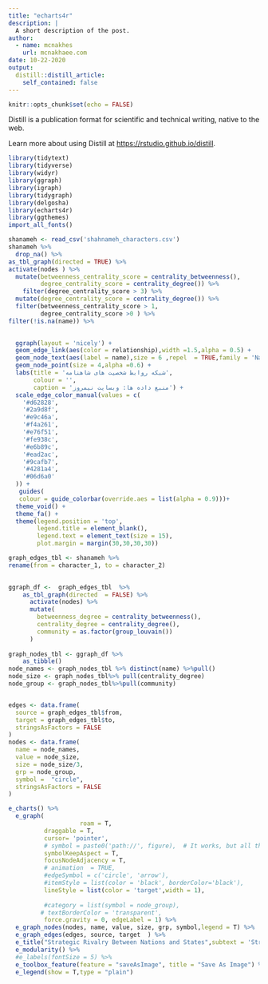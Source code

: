 ---
title: "echarts4r"
description: |
  A short description of the post.
author:
  - name: mcnakhes
    url: mcnakhaee.com
date: 10-22-2020
output:
  distill::distill_article:
    self_contained: false
---

```{r setup, include=FALSE}
knitr::opts_chunk$set(echo = FALSE)
```

Distill is a publication format for scientific and technical writing, native to the web.

Learn more about using Distill at <https://rstudio.github.io/distill>.

```{r}
library(tidytext)
library(tidyverse)
library(widyr)
library(ggraph)
library(igraph)
library(tidygraph)
library(delgosha)
library(echarts4r)
library(ggthemes)
import_all_fonts()
```

```{r fig.height=10,fig.width=10}
shanameh <- read_csv('shahnameh_characters.csv')
shanameh %>% 
  drop_na() %>% 
as_tbl_graph(directed = TRUE) %>% 
activate(nodes ) %>% 
  mutate(betweenness_centrality_score = centrality_betweenness(),
         degree_centrality_score = centrality_degree()) %>% 
    filter(degree_centrality_score > 3) %>% 
  mutate(degree_centrality_score = centrality_degree()) %>% 
  filter(betweenness_centrality_score > 1,
         degree_centrality_score >0 ) %>% 
filter(!is.na(name)) %>% 
  

  ggraph(layout = 'nicely') +
  geom_edge_link(aes(color = relationship),width =1.5,alpha = 0.5) +
  geom_node_text(aes(label = name),size = 6 ,repel  = TRUE,family = 'Nahid FD') +
  geom_node_point(size = 4,alpha =0.6) +
  labs(title = 'شبکه روابط شخصیت های شاهنامه',
       colour = '',
       caption = 'منبع داده ها: وبسایت نیمروز') +
  scale_edge_color_manual(values = c(
    '#d62828',
    '#2a9d8f',
    '#e9c46a',
    '#f4a261',
    '#e76f51',
    '#fe938c',
    '#e6b89c',
    '#ead2ac',
    '#9cafb7',
    '#4281a4',
    '#06d6a0'
  )) +
   guides(
   colour = guide_colorbar(override.aes = list(alpha = 0.9)))+
  theme_void() +
  theme_fa() +
  theme(legend.position = 'top',
        legend.title = element_blank(),
        legend.text = element_text(size = 15),
        plot.margin = margin(30,30,30,30))
```

```{r}

graph_edges_tbl <- shanameh %>%
rename(from = character_1, to = character_2) 
  

ggraph_df <-  graph_edges_tbl  %>%  
    as_tbl_graph(directed  = FALSE) %>%
      activate(nodes) %>%
      mutate(
        betweenness_degree = centrality_betweenness(),
        centrality_degree = centrality_degree(),
        community = as.factor(group_louvain())
      ) 
      
graph_nodes_tbl <- ggraph_df %>%
    as_tibble()
node_names <- graph_nodes_tbl %>% distinct(name) %>%pull()
node_size <- graph_nodes_tbl%>% pull(centrality_degree)
node_group <- graph_nodes_tbl%>%pull(community) 


edges <- data.frame(
  source = graph_edges_tbl$from,
  target = graph_edges_tbl$to,
  stringsAsFactors = FALSE
)
nodes <- data.frame(
  name = node_names,
  value = node_size,
  size = node_size/3,
  grp = node_group,
  symbol =  "circle",
  stringsAsFactors = FALSE
)
```


```{r}
e_charts() %>% 
  e_graph(
                    roam = T,
          draggable = T,
          cursor= 'pointer',
          # symbol = paste0('path://', figure),  # It works, but all the node share same figure.
          symbolKeepAspect = T,
          focusNodeAdjacency = T,
          # animation  = TRUE,
          #edgeSymbol = c('circle', 'arrow'),
          #itemStyle = list(color = 'black', borderColor='black'),
          lineStyle = list(color = 'target',width = 1),
        
          #category = list(symbol = node_group),
         # textBorderColor = 'transparent',
          force.gravity = 0, edgeLabel = 1) %>% 
  e_graph_nodes(nodes, name, value, size, grp, symbol,legend = T) %>% 
  e_graph_edges(edges, source, target  ) %>% 
  e_title("Strategic Rivalry Between Nations and States",subtext = 'Strategic Rivalry Between Nations and States') %>% 
  e_modularity() %>% 
  #e_labels(fontSize = 5) %>% 
  e_toolbox_feature(feature = "saveAsImage", title = "Save As Image") %>% 
  e_legend(show = T,type = "plain")
```

